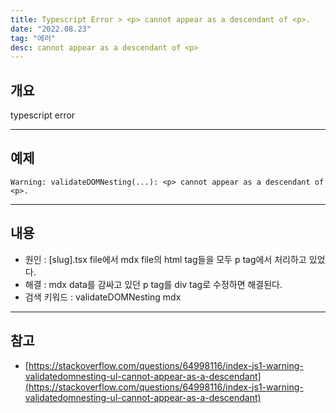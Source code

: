 ```yaml
---
title: Typescript Error > <p> cannot appear as a descendant of <p>.
date: "2022.08.23"
tag: "에러"
desc: cannot appear as a descendant of <p>
---
```


## 개요

typescript error

---

## 예제

`Warning: validateDOMNesting(...): <p> cannot appear as a descendant of <p>.`

---

## 내용

- 원인 : [slug].tsx file에서 mdx file의 html tag들을 모두 p tag에서 처리하고 있었다.
- 해결 : mdx data를 감싸고 있던 p tag를 div tag로 수정하면 해결된다.
- 검색 키워드 : validateDOMNesting mdx

---

## 참고

- [https://stackoverflow.com/questions/64998116/index-js1-warning-validatedomnesting-ul-cannot-appear-as-a-descendant](https://stackoverflow.com/questions/64998116/index-js1-warning-validatedomnesting-ul-cannot-appear-as-a-descendant)
